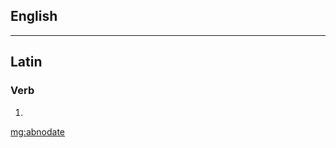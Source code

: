 ==English==
{{only in|{{in appendix|English dictionary-only terms}}}}

----

==Latin==

===Verb===
{{la-verb-form|abnōdāte}}

# {{conjugation of|abnodo|abnōdō|1|p|pres|act|imp|lang=la}}
{{count page|[[Wiktionary:Page count]]}}

[[mg:abnodate]]